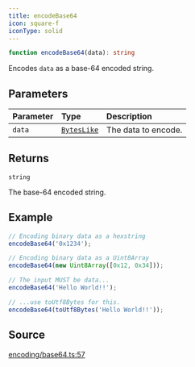 ```yaml
---
title: encodeBase64
icon: square-f
iconType: solid
---
```


```ts
function encodeBase64(data): string
```

Encodes `data` as a base-64 encoded string.

## Parameters

| Parameter | Type | Description |
| :------ | :------ | :------ |
| `data` | [`BytesLike`](/sdk/content/type-aliases/BytesLike) | The data to encode. |

## Returns

`string`

The base-64 encoded string.

## Example

```ts
// Encoding binary data as a hexstring
encodeBase64('0x1234');

// Encoding binary data as a Uint8Array
encodeBase64(new Uint8Array([0x12, 0x34]));

// The input MUST be data...
encodeBase64('Hello World!!');

// ...use toUtf8Bytes for this.
encodeBase64(toUtf8Bytes('Hello World!!'));
```

## Source

[encoding/base64.ts:57](https://github.com/dominant-strategies/quais.js/blob/d79133d03d4e2f5f449e58c11b76623b0c041d22/src/encoding/base64.ts#L57)
